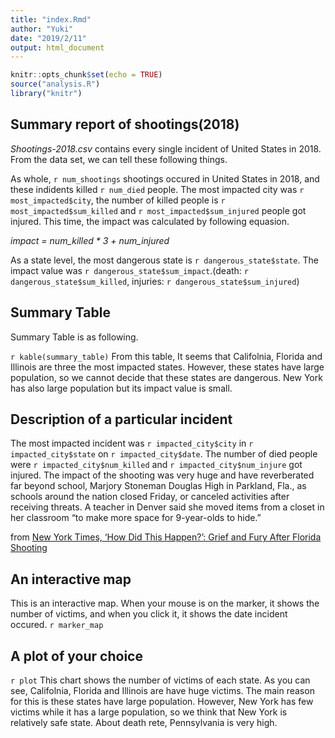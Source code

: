 ```yaml
---
title: "index.Rmd"
author: "Yuki"
date: "2019/2/11"
output: html_document
---
```


```r
knitr::opts_chunk$set(echo = TRUE)
source("analysis.R")
library("knitr")
```

## Summary report of shootings(2018)

*Shootings-2018.csv* contains every single incident of United States in 2018. From the data set, we can tell these following things.

As whole, `r num_shootings` shootings occured in United States in 2018, and these indidents killed `r num_died` people. The most impacted city was `r most_impacted$city`, the number of killed people is `r most_impacted$sum_killed` and `r most_impacted$sum_injured` people got injured. This time, the impact was calculated by following equasion.

_impact = num_killed * 3 + num_injured_

As a state level, the most dangerous state is `r dangerous_state$state`. The impact value was `r dangerous_state$sum_impact`.(death: `r dangerous_state$sum_killed`, injuries: `r dangerous_state$sum_injured`)

## Summary Table
Summary Table is as following.

`r kable(summary_table)`
From this table, It seems that Califolnia, Florida and Illinois are three the most impacted states. However, these states have large population, so we cannot decide that these states are dangerous. New York has also large population but its impact value is small.

## Description of a particular incident
The most impacted incident was `r impacted_city$city` in `r impacted_city$state` on `r impacted_city$date`. The number of died people were `r impacted_city$num_killed` and `r impacted_city$num_injure` got injured. The impact of the shooting was very huge and have reverberated far beyond school, Marjory Stoneman Douglas High in Parkland, Fla., as schools around the nation closed Friday, or canceled activities after receiving threats. A teacher in Denver said she moved items from a closet in her classroom “to make more space for 9-year-olds to hide.”

from [New York Times, ‘How Did This Happen?’: Grief and Fury After Florida Shooting](https://www.nytimes.com/2018/02/16/us/florida-shooting.html)

## An interactive map
This is an interactive map. When your mouse is on the marker, it shows the number of victims, and when you click it, it shows the date incident occured.
`r marker_map`

## A plot of your choice
`r plot`
This chart shows the number of victims of each state. As you can see, Califolnia, Florida and Illinois are have huge victims. The main reason for this is these states have large population. However, New York has few victims while it has a large population, so we think that New York is relatively safe state. About death rete, Pennsylvania is very high.
